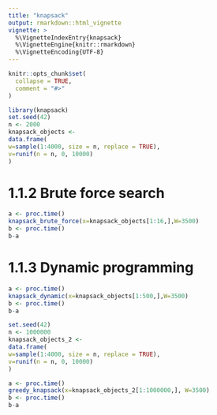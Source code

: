 ```yaml
---
title: "knapsack"
output: rmarkdown::html_vignette
vignette: >
  %\VignetteIndexEntry{knapsack}
  %\VignetteEngine{knitr::rmarkdown}
  %\VignetteEncoding{UTF-8}
---
```


```r
knitr::opts_chunk$set(
  collapse = TRUE,
  comment = "#>"
)
```

```r
library(knapsack)
set.seed(42)
n <- 2000
knapsack_objects <-
data.frame(
w=sample(1:4000, size = n, replace = TRUE),
v=runif(n = n, 0, 10000)
)
```



# 1.1.2 Brute force search

```r
a <- proc.time()
knapsack_brute_force(x=knapsack_objects[1:16,],W=3500)
b <- proc.time()
b-a
```


# 1.1.3 Dynamic programming

```r
a <- proc.time()
knapsack_dynamic(x=knapsack_objects[1:500,],W=3500)
b <- proc.time()
b-a
```


```r
set.seed(42)
n <- 1000000
knapsack_objects_2 <-
data.frame(
w=sample(1:4000, size = n, replace = TRUE),
v=runif(n = n, 0, 10000)
)
```


```r
a <- proc.time()
greedy_knapsack(x=knapsack_objects_2[1:1000000,], W=3500)
b <- proc.time()
b-a
```

